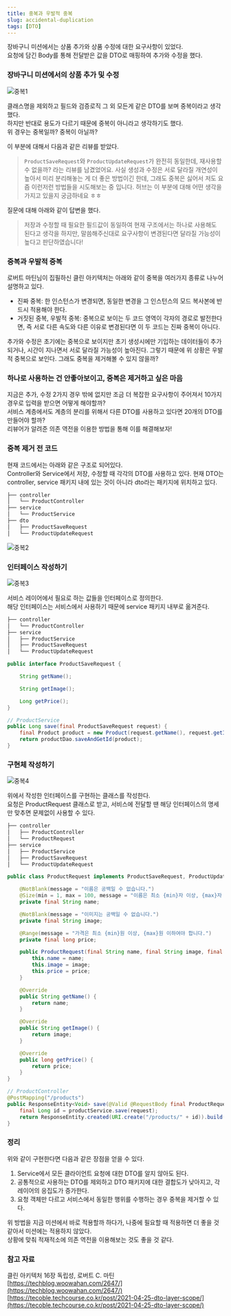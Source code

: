 ```yaml
---
title: 중복과 우발적 중복
slug: accidental-duplication
tags: [DTO]
---
```


장바구니 미션에서는 상품 추가와 상품 수정에 대한 요구사항이 있었다.  
요청에 담긴 Body를 통해 전달받은 값을 DTO로 매핑하여 추가와 수정을 했다.

### 장바구니 미션에서의 상품 추가 및 수정

![중복1](./중복1.png)

클래스명을 제외하고 필드와 검증로직 그 외 모든게 같은 DTO를 보며 중복이라고 생각했다.  
하지만 반대로 용도가 다르기 때문에 중복이 아니라고 생각하기도 했다.  
위 경우는 중복일까? 중복이 아닐까?

이 부분에 대해서 다음과 같은 리뷰를 받았다.

> `ProductSaveRequest`와 `ProductUpdateRequest`가 완전히 동일한데, 재사용할 수 없을까? 라는 리뷰를 남겼었어요. 사실 생성과 수정은 서로 달라질 개연성이 높아서 미리 분리해놓는 게 더 좋은 방법이긴 한데, 그래도 중복은 싫어서 저도 요즘 이런저런 방법들을 시도해보는 중 입니다. 허브는 이 부분에 대해 어떤 생각을 가지고 있을지 궁금하네요 ㅎㅎ
> 

질문에 대해 아래와 같이 답변을 했다.

> 저장과 수정할 때 필요한 필드값이 동일하여 현재 구조에서는 하나로 사용해도 된다고 생각을 하지만, 말씀해주신대로 요구사항이 변경된다면 달라질 가능성이 높다고 판단하였습니다!
> 

### 중복과 우발적 중복

로버트 마틴님이 집필하신 클린 아키텍처는 아래와 같이 중복을 여러가지 종류로 나누어 설명하고 있다.

- 진짜 중복: 한 인스턴스가 변경되면, 동일한 변경을 그 인스턴스의 모드 복사본에 반드시 적용해야 한다.
- 거짓된 중복, 우발적 중복: 중복으로 보이는 두 코드 영역이 각자의 경로로 발전한다면, 즉 서로 다른 속도와 다른 이유로 변경된다면 이 두 코드는 진짜 중복이 아니다.

추가와 수정은 초기에는 중복으로 보이지만 초기 생성시에만 기입하는 데이터들이 추가되거나, 시간이 지나면서 서로 달라질 가능성이 높아진다.
그렇기 때문에 위 상황은 우발적 중복으로 보인다. 그래도 중복을 제거해볼 수 있지 않을까?

### 하나로 사용하는 건 안좋아보이고, 중복은 제거하고 싶은 마음

지금은 추가, 수정 2가지 경우 밖에 없지만 조금 더 복잡한 요구사항이 주어져서 10가지 경우로 입력을 받으면 어떻게 해야할까?  
서비스 계층에서도 계층의 분리를 위해서 다른 DTO를 사용하고 있다면 20개의 DTO를 만들어야 할까?  
리뷰어가 알려준 의존 역전을 이용한 방법을 통해 이를 해결해보자!  

### 중복 제거 전 코드

현재 코드에서는 아래와 같은 구조로 되어있다.  
Controller와 Service에서 저장, 수정할 때 각각의 DTO를 사용하고 있다.
현재 DTO는 controller, service 패키지 내에 있는 것이 아니라 dto라는 패키지에 위치하고 있다.

```java
├── controller
│   └── ProductController
├── service
│   └── ProductService
├── dto
│   ├── ProductSaveRequest
│   └── ProductUpdateRequest
```

![중복2](./중복2.png)

### 인터페이스 작성하기

![중복3](./중복3.png)

서비스 레이어에서 필요로 하는 값들을 인터페이스로 정의한다.  
해당 인터페이스는 서비스에서 사용하기 때문에 service 패키지 내부로 옮겨준다.

```java
├── controller
│   └── ProductController
├── service
│   ├── ProductService
│   ├── ProductSaveRequest
│   └── ProductUpdateRequest
```

```java
public interface ProductSaveRequest {

    String getName();

    String getImage();

    Long getPrice();
}

// ProductService
public Long save(final ProductSaveRequest request) {
    final Product product = new Product(request.getName(), request.getImage(), request.getPrice());
    return productDao.saveAndGetId(product);
}
```

### 구현체 작성하기

![중복4](./중복4.png)

위에서 작성한 인터페이스를 구현하는 클래스를 작성한다.  
요청은 ProductRequest 클래스로 받고, 서비스에 전달할 땐 해당 인터페이스의 명세만 맞추면 문제없이 사용할 수 있다.

```java
├── controller
│   ├── ProductController
│   └── ProductRequest
├── service
│   ├── ProductService
│   ├── ProductSaveRequest
│   └── ProductUpdateRequest
```

```java
public class ProductRequest implements ProductSaveRequest, ProductUpdateRequest {

    @NotBlank(message = "이름은 공백일 수 없습니다.")
    @Size(min = 1, max = 100, message = "이름은 최소 {min}자 이상, {max}자 이하여야 합니다.")
    private final String name;

    @NotBlank(message = "이미지는 공백일 수 없습니다.")
    private final String image;

    @Range(message = "가격은 최소 {min}원 이상, {max}원 이하여야 합니다.")
    private final long price;

    public ProductRequest(final String name, final String image, final long price) {
        this.name = name;
        this.image = image;
        this.price = price;
    }

    @Override
    public String getName() {
        return name;
    }

    @Override
    public String getImage() {
        return image;
    }

    @Override
    public long getPrice() {
        return price;
    }
}

// ProductController
@PostMapping("/products")
public ResponseEntity<Void> save(@Valid @RequestBody final ProductRequest request) {
    final Long id = productService.save(request);
    return ResponseEntity.created(URI.create("/products/" + id)).build();
}
```

### 정리

위와 같이 구현한다면 다음과 같은 장점을 얻을 수 있다.  

1. Service에서 모든 클라이언트 요청에 대한 DTO를 알지 않아도 된다.
2. 공통적으로 사용하는 DTO를 제외하고 DTO 패키지에 대한 결합도가 낮아지고, 각 레이어의 응집도가 증가한다.
3. 요청 객체만 다르고 서비스에서 동일한 행위를 수행하는 경우 중복을 제거할 수 있다.

위 방법을 지금 미션에서 바로 적용할까 하다가, 나중에 필요할 때 적용하면 더 좋을 것 같아서 미션에는 적용하지 않았다.  
상황에 맞춰 적재적소에 의존 역전을 이용해보는 것도 좋을 것 같다.

### 참고 자료

클린 아키텍처 16장 독립성, 로버트 C. 마틴  
[https://techblog.woowahan.com/2647/](https://techblog.woowahan.com/2647/)  
[https://tecoble.techcourse.co.kr/post/2021-04-25-dto-layer-scope/](https://tecoble.techcourse.co.kr/post/2021-04-25-dto-layer-scope/)  